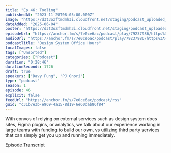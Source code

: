 ```yaml
---
title: "Ep 46: Tooling"
publishedAt: "2023-11-28T08:05:00.000Z"
image: "https://d3t3ozftmdmh3i.cloudfront.net/staging/podcast_uploaded_nologo/21047747/21047747-1699427880984-48d6ab24edbb5.jpg"
dateAdded: "2025-06-04"
poster: "https://d3t3ozftmdmh3i.cloudfront.net/staging/podcast_uploaded_nologo/21047747/21047747-1699427880984-48d6ab24edbb5.jpg"
episodeUrl: "https://anchor.fm/s/7e0ce6ac/podcast/play/79237986/https%3A%2F%2Fd3ctxlq1ktw2nl.cloudfront.net%2Fstaging%2F2023-10-28%2F81227651-448d-1fa8-2180-12c644bbccaa.mp3"
audioUrl: "https://anchor.fm/s/7e0ce6ac/podcast/play/79237986/https%3A%2F%2Fd3ctxlq1ktw2nl.cloudfront.net%2Fstaging%2F2023-10-28%2F81227651-448d-1fa8-2180-12c644bbccaa.mp3"
podcastTitle: "Design System Office Hours"
localImages: false
tags: ["Unsorted"]
categories: ["Podcast"]
duration: "0:28:46"
durationSeconds: 1726
draft: true
speakers: ["Davy Fung", "PJ Onori"]
type: "podcast"
season: 1
episode: 46
explicit: false
feedUrl: "https://anchor.fm/s/7e0ce6ac/podcast/rss"
guid: "c31b7e3b-e969-4a15-8d19-6e60dab86f84"
---
```

With convos of relying on external services such as design system docs sites, Figma plugins, or analytics, we talk about our experience working in large teams with funding to build our own, vs utilizing third party services that can simply get you up and running immediately.

[Episode Transcript](https://docs.google.com/document/d/1eBPOj7pQJBKCsc4uWlMM1XwwfTOLiK7Av_qEbwu2F_M/edit?usp=sharing)
